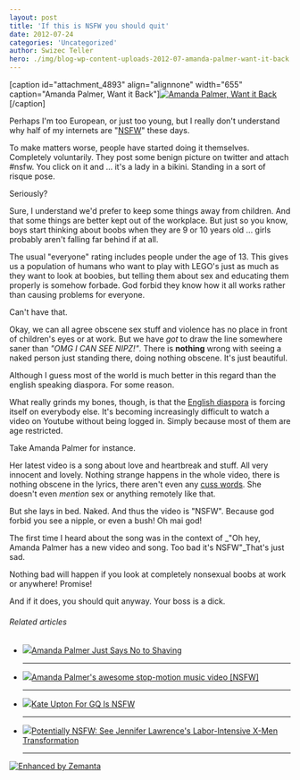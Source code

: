 ```yaml
---
layout: post
title: 'If this is NSFW you should quit'
date: 2012-07-24
categories: 'Uncategorized'
author: Swizec Teller
hero: ./img/blog-wp-content-uploads-2012-07-amanda-palmer-want-it-back.png
---
```

\[caption id="attachment_4893" align="alignnone" width="655" caption="Amanda Palmer, Want it Back"][![Amanda Palmer, Want it Back](http://swizec.com/blog/wp-content/uploads/2012/07/amanda-palmer-want-it-back.png "Amanda Palmer, Want it Back")](./img/blog-wp-content-uploads-2012-07-amanda-palmer-want-it-back.png)\[/caption]



Perhaps I'm too European, or just too young, but I really don't understand why half of my internets are "[NSFW](http://en.wikipedia.org/wiki/Not_safe_for_work "Not safe for work")" these days.



To make matters worse, people have started doing it themselves. Completely voluntarily. They post some benign picture on twitter and attach #nsfw. You click on it and ... it's a lady in a bikini. Standing in a sort of risque pose.



Seriously?



Sure, I understand we'd prefer to keep some things away from children. And that some things are better kept out of the workplace. But just so you know, boys start thinking about boobs when they are 9 or 10 years old ... girls probably aren't falling far behind if at all.



The usual "everyone" rating includes people under the age of 13. This gives us a population of humans who want to play with LEGO's just as much as they want to look at boobies, but telling them about sex and educating them properly is somehow forbade. God forbid they know how it all works rather than causing problems for everyone.



Can't have that.



Okay, we can all agree obscene sex stuff and violence has no place in front of children's eyes or at work. But we have _got_ to draw the line somewhere saner than _"OMG I CAN SEE NIPZ!"_. There is **nothing** wrong with seeing a naked person just standing there, doing nothing obscene. It's just beautiful.



Although I guess most of the world is much better in this regard than the english speaking diaspora. For some reason.



What really grinds my bones, though, is that the [English diaspora](http://en.wikipedia.org/wiki/English_people "English people") is forcing itself on everybody else. It's becoming increasingly difficult to watch a video on Youtube without being logged in. Simply because most of them are age restricted.



Take Amanda Palmer for instance.





Her latest video is a song about love and heartbreak and stuff. All very innocent and lovely. Nothing strange happens in the whole video, there is nothing obscene in the lyrics, there aren't even any [cuss words](http://en.wikipedia.org/wiki/Profanity "Profanity"). She doesn't even _mention_ sex or anything remotely like that.



But she lays in bed. Naked. And thus the video is "NSFW". Because god forbid you see a nipple, or even a bush! Oh mai god!



The first time I heard about the song was in the context of _"Oh hey, Amanda Palmer has a new video and song. Too bad it's NSFW"_That's just sad.



Nothing bad will happen if you look at completely nonsexual boobs at work or anywhere! Promise!



And if it does, you should quit anyway. Your boss is a dick.

###### Related articles

- [![](http://i.zemanta.com/noimg_14_80_80.jpg)](http://www.bellasugar.com/Amanda-Palmers-Map-Tasmania-Attacks-Shaving-Body-Hair-13472328)[Amanda Palmer Just Says No to Shaving](http://www.bellasugar.com/Amanda-Palmers-Map-Tasmania-Attacks-Shaving-Body-Hair-13472328)



  * * *



- [![](http://i.zemanta.com/noimg_19_80_80.jpg)](http://boingboing.net/2012/07/10/amanda-palmers-awesome-stop.html)[Amanda Palmer's awesome stop-motion music video \[NSFW\]](http://boingboing.net/2012/07/10/amanda-palmers-awesome-stop.html)



  * * *



- [![](http://i.zemanta.com/95265365_80_80.jpg)](http://detroit.cbslocal.com/2012/06/19/kate-upton-for-gq-is-nsfw/)[Kate Upton For GQ Is NSFW](http://detroit.cbslocal.com/2012/06/19/kate-upton-for-gq-is-nsfw/)



  * * *



- [![](http://i.zemanta.com/noimg_07_80_80.jpg)](http://www.bellasugar.com/Jennifer-Lawrence-Makeup-X-Men-First-Class-18939092)[Potentially NSFW: See Jennifer Lawrence's Labor-Intensive X-Men Transformation](http://www.bellasugar.com/Jennifer-Lawrence-Makeup-X-Men-First-Class-18939092)



  * * *



[![Enhanced by Zemanta](http://img.zemanta.com/zemified_e.png?x-id=0e0375e6-b3fa-41e8-bcdb-40cda3cb27de)](http://www.zemanta.com/?px "Enhanced by Zemanta")